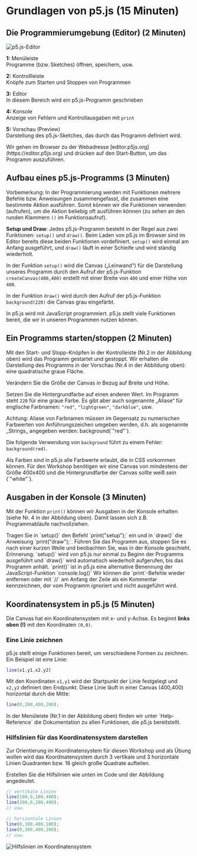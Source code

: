 
# Grundlagen von p5.js (15 Minuten)

## Die Programmierumgebung (Editor) (2 Minuten)

![p5.js-Editor](/images/kennenlerntag/editor-p5js.png)

**1:** Menüleiste <br/> 
Programme (bzw. Sketches) öffnen, speichern, usw.

**2:** Kontrollleiste <br/>
Knöpfe zum Starten und Stoppen von Programmen

**3:** Editor <br/>
In diesem Bereich wird ein p5.js-Programm geschrieben

**4:** Konsole <br/>
Anzeige von Fehlern und Kontrollausgaben mit `print`

**5:** Vorschau (Preview) <br/>
Darstellung des p5.js-Sketches, das durch das Programm definiert wird.

<Callout type="info" emoji="👨🏻‍💻">
Wir gehen im Browser zu der Webadresse [editor.p5js.org](https://editor.p5js.org) und drücken auf den Start-Button, um das Programm auszuführen.
</Callout>

## Aufbau eines p5.js-Programms (3 Minuten)

Vorbemerkung: In der Programmierung werden mit Funktionen mehrere Befehle bzw. Anweisungen zusammengefasst, die zusammen eine bestimmte Aktion ausführen. Somit können wir die Funktionen verwenden (aufrufen), um die Aktion beliebig oft ausführen können (zu sehen an den runden Klammern `()` im Funktionsaufruf). 

**Setup und Draw**: Jedes p5.js-Programm besteht in der Regel aus zwei Funktionen: `setup()` und `draw()`. Beim Laden von p5.js im Browser sind im Editor bereits diese beiden Funktionen vordefiniert. `setup()` wird einmal am Anfang ausgeführt, und `draw()` läuft in einer Schleife und wird ständig wiederholt.

In der Funktion `setup()` wird die Canvas („Leinwand“) für die Darstellung unseres Programm durch den Aufruf der p5.js-Funktion `createCanvas(400,400)` erstellt mit einer Breite von `400` und einer Höhe von `400`.

In der Funktion `draw()` wird durch den Aufruf der p5.js-Funktion `background(220)` die Canvas grau eingefärbt.

<Callout>
In p5.js wird mit JavaScript programmiert. p5.js stellt viele Funktionen bereit, die wir in unseren Programmen nutzen können.
</Callout>

## Ein Programms starten/stoppen (2 Minuten)

Mit den Start- und Stopp-Knöpfen in der Kontrolleiste (Nr.2 in der Abbildung oben) wird das Programm gestartet und gestoppt. Wir erhalten die Darstellung des Programms in der Vorschau (Nr.4 in der Abbildung oben): eine quadratische graue Fläche.

<Callout type="info" emoji="👨🏻‍💻">
Verändern Sie die Größe der Canvas in Bezug auf Breite und Höhe.

Setzen Sie die Hintergrundfarbe auf einen anderen Wert. Im Programm steht `220` für eine graue Farbe. Es gibt aber auch sogenannte „Aliase“ für englische Farbnamen: `"red"`, `"lightgreen"`, `"darkblue"`, usw.
</Callout>

<Callout type="warning">
Achtung: Aliase von Farbnamen müssen im Gegensatz zu numerischen Farbwerten von Anführungszeichen umgeben werden, d.h. als sogenannte _Strings_ angegeben werden: background(`"red"`). 

Die folgende Verwendung von `background` führt zu einem Fehler: `background(red)`.
</Callout>

<Callout>
Als Farben sind in p5.js alle Farbwerte erlaubt, die in CSS vorkommen können.
</Callout>

<Callout type="info" emoji="👨🏻‍💻">
Für den Workshop benötigen wir eine Canvas von mindestens der Größe 400x400 und die Hintergrundfarbe der Canvas sollte weiß sein (`"white"`).
</Callout>

## Ausgaben in der Konsole (3 Minuten)

Mit der Funktion `print()` können wir Ausgaben in der Konsole erhalten (siehe Nr. 4 in der Abbildung oben). Damit lassen sich z.B. Programmabläufe nachvollziehen.

<Callout type="info" emoji="👨🏻‍💻">
Tragen Sie in `setup()` den Befehl `print("setup");` ein und in `draw()` die Anweisung `print("draw");`. Führen Sie das Programm aus, stoppen Sie es nach einer kurzen Weile und beobachten Sie, was in der Konsole geschieht.
</Callout>

<Callout>
Erinnerung: `setup()` wird von p5.js nur einmal zu Beginn der Programms ausgeführt und `draw()` wird automatisch wiederholt aufgerufen, bis das Programm anhält.
</Callout>

<Callout>
`print()` ist in p5.js eine alternative Benennung der JavaScript-Funktion `console.log()`
</Callout>

<Callout type="info" emoji="👨🏻‍💻">
Wir können die `print`-Befehle wieder entfernen oder mit `//` am Anfang der Zeile als ein Kommentar kennzeichnen, der vom Programm ignoriert und nicht ausgeführt wird.
</Callout>

## Koordinatensystem in p5.js (5 Minuten)

Die Canvas hat ein Koordinatensystem mit x- und y-Achse. Es beginnt **links oben (!)** mit den Koordinaten `(0,0)`. 

### Eine Linie zeichnen

p5.js stellt einige Funktionen bereit, um verschiedene Formen zu zeichnen. Ein Beispiel ist eine Linie:

```js
line(x1,y1,x2,y2)
``` 

Mit den Koordinaten `x1,y1` wird der Startpunkt der Linie festgelegt und `x2,y2` definiert den Endpunkt. Diese Linie läuft in einer Canvas (400,400) horizontal durch die Mitte:

```js
line(0,200,400,200);
```

<Callout>
In der Menüleiste (Nr.1 in der Abbildung oben) finden wir unter `Help-Reference` die Dokumentation zu allen Funktionen, die p5.js bereitstellt.
</Callout> 

### Hilfslinien für das Koordinatensystem darstellen

Zur Orientierung im Koordinatensystem für diesen Workshop und als Übung wollen wird das Koordinatensystem durch 3 vertikale und 3 horizontale Linien Quadranten bzw. 16 gleich große Quadrate aufteilen.

<Callout type="info" emoji="👨🏻‍💻">
Erstellen Sie die Hilfslinien wie unten im Code und der Abbildung angedeutet.
</Callout>


```js
// vertikale Linien
line(100,0,100,400);
line(200,0,200,400);
// usw.

// horizontale Linien
line(0,100,400,100);
line(0,200,400,200);
// usw.
```

![Hilfslinien im Koordinatensystem](/images/kennenlerntag/grid.png)